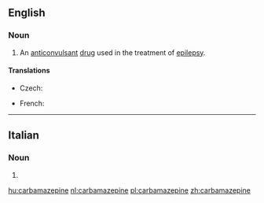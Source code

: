 ==English==

===Noun===
{{wikipedia}}
{{en-noun|-}}

# An [[anticonvulsant]] [[drug]] used in the treatment of [[epilepsy]].

====Translations====
{{trans-top|anticonvulsant drug used in the treatment of epilepsy}}
* Czech: {{t-|cs|karbamazepin|m}}
{{trans-mid}}
* French: {{t+|fr|carbamazépine|f}}
{{trans-bottom}}

----

==Italian==

===Noun===
{{head|it}} {{f}}

# {{plural of|carbamazepina|lang=it}}

[[hu:carbamazepine]]
[[nl:carbamazepine]]
[[pl:carbamazepine]]
[[zh:carbamazepine]]
